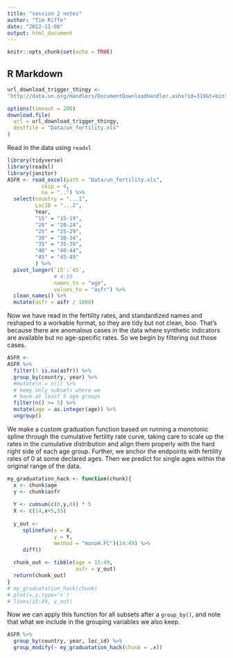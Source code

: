 ```yaml
---
title: "session 2 notes"
author: "Tim Riffe"
date: "2022-11-08"
output: html_document
---
```


```r
knitr::opts_chunk$set(echo = TRUE)
```

## R Markdown
```r
url_download_trigger_thingy <-
"http://data.un.org/Handlers/DocumentDownloadHandler.ashx?id=319&t=bin"

options(timeout = 200)
download.file(
  url = url_download_trigger_thingy,
  destfile = "Data/un_fertility.xls"
)

```

Read in the data using `readxl`

```r
library(tidyverse)
library(readxl)
library(janitor)
ASFR <- read_excel(path = "Data/un_fertility.xls",
           skip = 4,
           na = "..") %>% 
  select(country = "...1",
         LocID = "...2",
         Year,
         "15" = "15-19",
         "20" = "20-24",
         "25" = "25-29",
         "30" = "30-34",
         "35" = "35-39",
         "40" = "40-44",
         "45" = "45-49"
         ) %>% 
  pivot_longer(`15`:`45`,
               # 4:10
               names_to = "age",
               values_to = "asfr") %>% 
  clean_names() %>% 
  mutate(asfr = asfr / 1000)
```

Now we have read in the fertility rates, and standardized names and reshaped to a workable format, so they are tidy but not clean, boo. That's because there are anomalous cases in the data where synthetic indicators are available but no age-specific rates. So we begin by filtering out those cases.

```r
ASFR <-
ASFR %>% 
  filter(! is.na(asfr)) %>% 
  group_by(country, year) %>% 
  #mutate(n = n()) %>% 
  # keep only subsets where we 
  # have at least 5 age groups
  filter(n() >= 5) %>% 
  mutate(age = as.integer(age)) %>% 
  ungroup()

```


We make a custom graduation function based on running a monotonic spline through the cumulative fertility rate curve, taking care to scale up the rates in the cumulative distribution and align them properly with the hard right side of each age group. Further, we anchor the endpoints with fertility rates of 0 at some declared ages. Then we predict for single ages within the original range of the data.
```r

my_graduatation_hack <- function(chunk){
  x <- chunk$age
  y <- chunk$asfr 
  
  Y <- cumsum(c(0,y,0)) * 5
  X <- c(14,x+5,55)
  
  y_out <-
     splinefun(x = X,
               y = Y, 
               method = "monoH.FC")(14:49) %>% 
     diff()
  
  chunk_out <- tibble(age = 15:49,
                      asfr = y_out)
  return(chunk_out)
}
# my_graduatation_hack(chunk)
# plot(x,y,type='s')
# lines(15:49, y_out)
```

Now we can apply this function for all subsets after a `group_by()`, and note that what we include in the grouping variables we also keep.

```r

ASFR %>% 
  group_by(country, year, loc_id) %>% 
  group_modify(~ my_graduatation_hack(chunk = .x))


```







